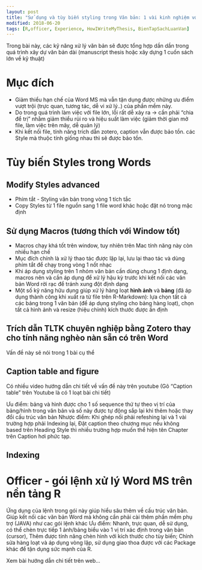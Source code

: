 ```yaml
---
layout: post
title: "Sử dụng và tùy biến styling trong Văn bản: 1 vài kinh nghiệm với big project (luận văn, sách technican book...)"
modified: 2018-06-20
tags: [R,officer, Experience, HowIWriteMyThesis, BienTapSachLuanVan]
---
```

Trong bài này, các kỹ năng xử lý văn bản sẽ được tổng hợp dần dần trong quá trình xây dự văn bản dài (manuscript thesis hoặc xây dựng 1 cuốn sách lớn về kỹ thuật)

# Mục đích

  - Giảm thiểu hạn chế của Word MS mà vẫn tận dụng được những ưu điểm vượt trội (trực quan, tương tác, dễ vi xử lý..) của phần mềm này.
  - Do trong quá trình làm việc với file lớn, lỗi rất dễ xảy ra -> cần phải "chia để trị" nhằm giảm thiểu rủi ro và hiệu suất làm việc (giảm thời gian mở file, làm việc trên mây, dễ quản lý)
  - Khi kết nối file, tính năng trích dẫn zotero, caption vẫn được bảo tồn. các Style mà thuộc tính giống nhau thì sẽ được bảo tồn.

# Tùy biến Styles trong Words

## Modify Styles advanced
  - Phím tắt - Styling văn bản trong vòng 1 tích tắc
  - Copy Styles từ 1 file nguồn sang 1 file word khác hoặc đặt nó trong mặc định

## Sử dụng Macros (tương thích với Window tốt) 

  - Macros chạy khá tốt trên window, tuy nhiên trên Mac tính năng này còn nhiều hạn chế
  - Mục đích chính là xử lý thao tác được lặp lại, lưu lại thao tác và dùng phím tắt để chạy trong vòng 1 nốt nhạc
  - Khi áp dụng styling trên 1 nhóm văn bản cần dùng chung 1 định dạng, macros nên và cần áp dụng để xử lý hậu kỳ trước khi kết nối các văn bản Word rời rạc để tránh xung đột định dạng
  - Một số kỹ năng hữu dụng giúp xử lý hàng loạt __hình ảnh__ và __bảng__ (đã áp dụng thành công khi xuất ra từ file trên R-Markdown): lựa chọn tất cả các bảng trong 1 văn bản (để áp dụng styling cho bảng hàng loạt), chọn tất cả hình ảnh và resize (hiệu chỉnh) kích thước được ấn định
  
## Trích dẫn TLTK chuyên nghiệp bằng Zotero thay cho tính năng nghèo nàn sẵn có trên Word

Vấn đề này sẽ nói trong 1 bài cụ thể




## Caption table and figure

Có nhiều video hướng dẫn chi tiết về vấn đề này trên youtube (Gõ "Caption table" trên Youtube là có 1 loạt bài chi tiết)

Ưu điểm: bảng và hình được cho 1 số sequence thứ tự theo vị trí của bảng/hình trong văn bản và số này được tự động sắp lại khi thêm hoặc thay đổi cấu trúc văn bản
Nhược điểm: Khi ghép nối phải refeshing lại và 1 vài trường hợp phải Indexing lại, Đặt caption theo chương mục nếu không based trên Heading Style thì nhiều trường hợp muốn thể hiện tên Chapter trên Caption hơi phức tạp.

## Indexing

# Officer - gói lệnh xử lý Word MS trên nền tảng R

Ứng dụng của lệnh trong gói này giúp hiểu sâu thêm về cấu trúc văn bản.
Giúp kết nối các văn bản Word mà không cần phải cài thêm phần mềm phụ trợ (JAVA) như cac gói lệnh khác
Ưu điểm: Nhanh, trực quan, dễ sử dụng, có thể chèn trực tiếp 1 ảnh/bảng biểu vào 1 vị trí xác định trong văn bản (cursor), Thêm được tính năng chèn hình với kích thước cho tùy biến; Chỉnh sửa hàng loạt và áp dụng vòng lặp, sử dụng giao thoa được với các Package khác để tận dụng sức mạnh của R.


Xem bài hướng dẫn chi tiết trên web...

